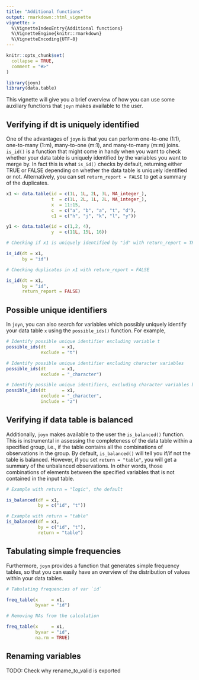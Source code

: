 ```yaml
---
title: "Additional functions"
output: rmarkdown::html_vignette
vignette: >
  %\VignetteIndexEntry{Additional functions}
  %\VignetteEngine{knitr::rmarkdown}
  %\VignetteEncoding{UTF-8}
---
```


```r

knitr::opts_chunk$set(
  collapse = TRUE,
  comment = "#>"
)

```

```r

library(joyn)
library(data.table)

```

This vignette will give you a brief overview of how you can use some auxiliary functions that `joyn` makes available to the user.

## Verifying if dt is uniquely identified

One of the advantages of `joyn` is that you can perform one-to-one (1:1), one-to-many (1:m), many-to-one (m:1), and many-to-many (m:m) joins. `is_id()` is a function that might come in handy when you want to check whether your data table is uniquely identified by the variables you want to merge by. In fact this is what `is_id()` checks by default, returning either TRUE or FALSE depending on whether the data table is uniquely identified or not. Alternatively, you can set `return_report = FALSE` to get a summary of the duplicates.

```r

x1 <- data.table(id = c(1L, 1L, 2L, 3L, NA_integer_),
                 t  = c(1L, 2L, 1L, 2L, NA_integer_),
                 x  = 11:15,
                 c  = c("a", "b", "a", "t", "d"),
                 c1 = c("h", "j", "k", "l", "y"))

y1 <- data.table(id = c(1,2, 4),
                 y  = c(11L, 15L, 16))

# Checking if x1 is uniquely identified by "id" with return_report = TRUE

is_id(dt = x1, 
      by = "id")

# Checking duplicates in x1 with return_report = FALSE

is_id(dt = x1, 
      by = "id", 
      return_report = FALSE)


```

## Possible unique identifiers

In `joyn`, you can also search for variables which possibly uniquely identify your data table `x` using the `possible_ids()` function. For example,

```r

# Identify possible unique identifier excluding variable t
possible_ids(dt      = x1, 
             exclude = "t")

# Identify possible unique identifier excluding character variables
possible_ids(dt      = x1, 
             exclude = "_character")

# Identify possible unique identifiers, excluding character variables but considering variable z
possible_ids(dt      = x1, 
             exclude = "_character",
             include = "z")

```

## Verifying if data table is balanced

Additionally, `joyn` makes available to the user the `is_balanced()` function. This is instrumental in assessing the completeness of the data table within a specified group, i.e., if the table contains all the combinations of observations in the group. By default, `is_balanced()` will tell you if/if not the table is balanced. However, if you set `return = "table"`, you will get a summary of the unbalanced observations. In other words, those combinations of elements between the specified variables that is not contained in the input table.

```r

# Example with return = "logic", the default

is_balanced(df = x1,
            by = c("id", "t"))

# Example with return = "table"
is_balanced(df = x1,
            by = c("id", "t"), 
            return = "table")


```

## Tabulating simple frequencies

Furthermore, `joyn` provides a function that generates simple frequency tables, so that you can easily have an overview of the distribution of values within your data tables.

```r

# Tabulating frequencies of var `id`

freq_table(x     = x1, 
           byvar = "id")

# Removing NAs from the calculation

freq_table(x     = x1, 
           byvar = "id", 
           na.rm = TRUE)


```

## Renaming variables
TODO: Check why rename_to_valid is exported 
